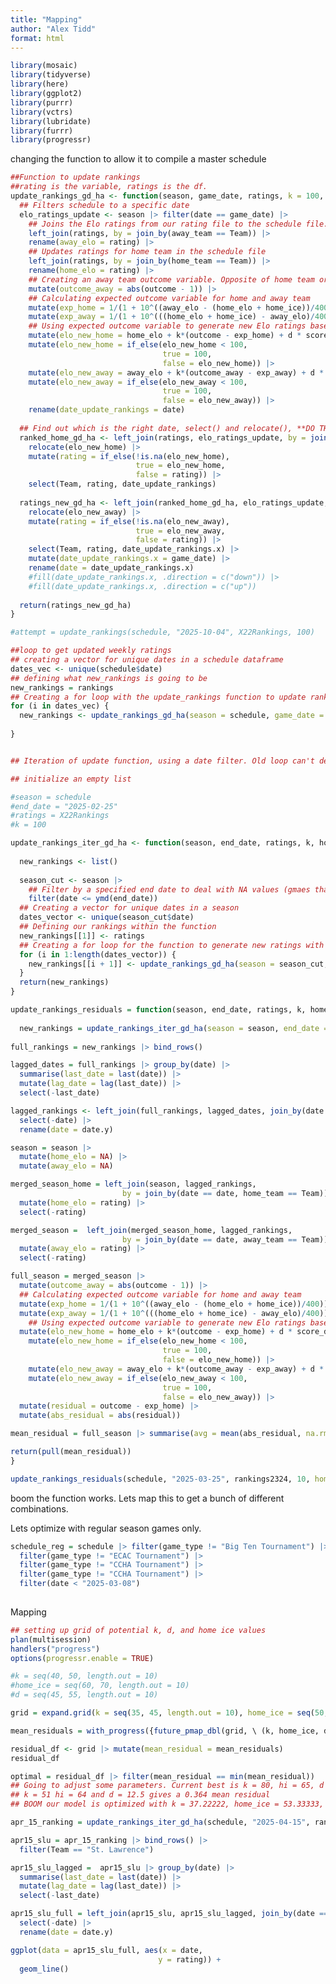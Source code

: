 ```yaml
---
title: "Mapping"
author: "Alex Tidd"
format: html
---
```


```r
library(mosaic)
library(tidyverse)
library(here)
library(ggplot2)
library(purrr)
library(vctrs)
library(lubridate)
library(furrr)
library(progressr)
```

changing the function to allow it to compile a master schedule
```r
##Function to update rankings
##rating is the variable, ratings is the df.
update_rankings_gd_ha <- function(season, game_date, ratings, k = 100, home_ice = 50, d = 0.5){
  ## Filters schedule to a specific date
  elo_ratings_update <- season |> filter(date == game_date) |>
    ## Joins the Elo ratings from our rating file to the schedule file. Puts updated ratings in the schedule
    left_join(ratings, by = join_by(away_team == Team)) |>
    rename(away_elo = rating) |>  
    ## Updates ratings for home team in the schedule file
    left_join(ratings, by = join_by(home_team == Team)) |>
    rename(home_elo = rating) |>
    ## Creating an away team outcome variable. Opposite of home team or same if tie.
    mutate(outcome_away = abs(outcome - 1)) |> 
    ## Calculating expected outcome variable for home and away team
    mutate(exp_home = 1/(1 + 10^((away_elo - (home_elo + home_ice))/400))) |>
    mutate(exp_away = 1/(1 + 10^(((home_elo + home_ice) - away_elo)/400))) |>
    ## Using expected outcome variable to generate new Elo ratings based on actual outcome and expected outcome
    mutate(elo_new_home = home_elo + k*(outcome - exp_home) + d * score_diff) |>
    mutate(elo_new_home = if_else(elo_new_home < 100,
                                  true = 100,
                                  false = elo_new_home)) |>
    mutate(elo_new_away = away_elo + k*(outcome_away - exp_away) + d * -1 * (score_diff)) |>
    mutate(elo_new_away = if_else(elo_new_away < 100,
                                  true = 100,
                                  false = elo_new_away)) |>
    rename(date_update_rankings = date)
  
  ## Find out which is the right date, select() and relocate(), **DO THIS FIRST**: try renaming date in one of the df to make less confusing (at start).
  ranked_home_gd_ha <- left_join(ratings, elo_ratings_update, by = join_by(Team == home_team)) |>
    relocate(elo_new_home) |>
    mutate(rating = if_else(!is.na(elo_new_home),
                            true = elo_new_home,
                            false = rating)) |>
    select(Team, rating, date_update_rankings)
  
  ratings_new_gd_ha <- left_join(ranked_home_gd_ha, elo_ratings_update, by = join_by(Team == away_team)) |>
    relocate(elo_new_away) |>
    mutate(rating = if_else(!is.na(elo_new_away),
                            true = elo_new_away,
                            false = rating)) |>
    select(Team, rating, date_update_rankings.x) |>
    mutate(date_update_rankings.x = game_date) |>
    rename(date = date_update_rankings.x)
    #fill(date_update_rankings.x, .direction = c("down")) |>
    #fill(date_update_rankings.x, .direction = c("up"))
  
  return(ratings_new_gd_ha)
}

#attempt = update_rankings(schedule, "2025-10-04", X22Rankings, 100)

##loop to get updated weekly ratings
## creating a vector for unique dates in a schedule dataframe
dates_vec <- unique(schedule$date)
## defining what new_rankings is going to be
new_rankings = rankings
## Creating a for loop with the update_rankings function to update rankings up to a specified date
for (i in dates_vec) {
  new_rankings <- update_rankings_gd_ha(season = schedule, game_date = i, ratings = new_rankings, k = 100, home_ice = 50, d = 0.5)
  
}


## Iteration of update function, using a date filter. Old loop can't deal with NA Values

## initialize an empty list

#season = schedule
#end_date = "2025-02-25"
#ratings = X22Rankings
#k = 100

update_rankings_iter_gd_ha <- function(season, end_date, ratings, k, home_ice, d){
  
  new_rankings <- list()
  
  season_cut <- season |> 
    ## Filter by a specified end date to deal with NA values (gmaes that have yet to be played)
    filter(date <= ymd(end_date))
  ## Creating a vector for unique dates in a season
  dates_vector <- unique(season_cut$date)
  ## Defining our rankings within the function
  new_rankings[[1]] <- ratings
  ## Creating a for loop for the function to generate new ratings with the updtae_rankings function
  for (i in 1:length(dates_vector)) {
    new_rankings[[i + 1]] <- update_rankings_gd_ha(season = season_cut, game_date = dates_vector[i], ratings = new_rankings[[i]], k = k, home_ice = home_ice, d = d)
  }
  return(new_rankings)
}

update_rankings_residuals = function(season, end_date, ratings, k, home_ice, d){ 
  
  new_rankings = update_rankings_iter_gd_ha(season = season, end_date = end_date, ratings = ratings, k = k, home_ice = home_ice, d = d)
  
full_rankings = new_rankings |> bind_rows()

lagged_dates = full_rankings |> group_by(date) |>
  summarise(last_date = last(date)) |>
  mutate(lag_date = lag(last_date)) |>
  select(-last_date)

lagged_rankings <- left_join(full_rankings, lagged_dates, join_by(date == lag_date)) |>
  select(-date) |>
  rename(date = date.y)

season = season |>
  mutate(home_elo = NA) |>
  mutate(away_elo = NA)

merged_season_home = left_join(season, lagged_rankings, 
                         by = join_by(date == date, home_team == Team)) |>
  mutate(home_elo = rating) |>
  select(-rating)

merged_season =  left_join(merged_season_home, lagged_rankings,
                         by = join_by(date == date, away_team == Team)) |>
  mutate(away_elo = rating) |>
  select(-rating)

full_season = merged_season |>
  mutate(outcome_away = abs(outcome - 1)) |> 
  ## Calculating expected outcome variable for home and away team
  mutate(exp_home = 1/(1 + 10^((away_elo - (home_elo + home_ice))/400))) |>
  mutate(exp_away = 1/(1 + 10^(((home_elo + home_ice) - away_elo)/400))) |>
    ## Using expected outcome variable to generate new Elo ratings based on actual outcome and expected outcome
  mutate(elo_new_home = home_elo + k*(outcome - exp_home) + d * score_diff) |>
    mutate(elo_new_home = if_else(elo_new_home < 100,
                                  true = 100,
                                  false = elo_new_home)) |>
    mutate(elo_new_away = away_elo + k*(outcome_away - exp_away) + d * -1 * (score_diff)) |>
    mutate(elo_new_away = if_else(elo_new_away < 100,
                                  true = 100,
                                  false = elo_new_away)) |>
  mutate(residual = outcome - exp_home) |>
  mutate(abs_residual = abs(residual))

mean_residual = full_season |> summarise(avg = mean(abs_residual, na.rm = TRUE))

return(pull(mean_residual))
}
```

```r
update_rankings_residuals(schedule, "2025-03-25", rankings2324, 10, home_ice = 45, d = 0)
```
boom the function works. Lets map this to get a bunch of different combinations.

Lets optimize with regular season games only.
```r
schedule_reg = schedule |> filter(game_type != "Big Ten Tournament") |>
  filter(game_type != "ECAC Tournament") |>
  filter(game_type != "CCHA Tournament") |>
  filter(game_type != "CCHA Tournament") |>
  filter(date < "2025-03-08")
  
```


Mapping
```r
## setting up grid of potential k, d, and home ice values
plan(multisession)
handlers("progress")
options(progressr.enable = TRUE)

#k = seq(40, 50, length.out = 10)
#home_ice = seq(60, 70, length.out = 10)
#d = seq(45, 55, length.out = 10)

grid = expand.grid(k = seq(35, 45, length.out = 10), home_ice = seq(50, 60, length.out = 10), d = seq(40, 50, length.out = 10))

mean_residuals = with_progress({future_pmap_dbl(grid, \ (k, home_ice, d) update_rankings_residuals(season = schedule_reg, end_date = "2025-03-25", ratings = rankings2324, k = k, home_ice = home_ice, d = d), .progress = TRUE)})

residual_df <- grid |> mutate(mean_residual = mean_residuals)
residual_df
```

```r
optimal = residual_df |> filter(mean_residual == min(mean_residual))
## Going to adjust some parameters. Current best is k = 80, hi = 65, d = 1.5
## k = 51 hi = 64 and d = 12.5 gives a 0.364 mean residual
## BOOM our model is optimized with k = 37.22222, home_ice = 53.33333, d = 40.55556, mean_residual = 0.3515844
```

```r
apr_15_ranking = update_rankings_iter_gd_ha(schedule, "2025-04-15", rankings2324, 38.33333, 53.33333, 43.33333)
```

```r
apr15_slu = apr_15_ranking |> bind_rows() |>
  filter(Team == "St. Lawrence")

apr15_slu_lagged =  apr15_slu |> group_by(date) |>
  summarise(last_date = last(date)) |>
  mutate(lag_date = lag(last_date)) |>
  select(-last_date)

apr15_slu_full = left_join(apr15_slu, apr15_slu_lagged, join_by(date == lag_date)) |>
  select(-date) |>
  rename(date = date.y)

ggplot(data = apr15_slu_full, aes(x = date,
                                 y = rating)) +
  geom_line()
  
```




